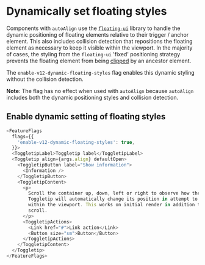 
<Meta
  title="Components/Toggletip/Feature Flag/Flag details"
  name="Flag details"
/>

# Dynamically set floating styles

Components with `autoAlign` use the
[`floating-ui`](https://github.com/floating-ui/floating-ui) library to handle
the dynamic positioning of floating elements relative to their trigger / anchor
element. This also includes collision detection that repositions the floating
element as necessary to keep it visible within the viewport. In the majority of
cases, the styling from the `floating-ui` 'fixed' positioning strategy prevents
the floating element from being
[clipped](https://floating-ui.com/docs/misc#clipping) by an ancestor element.

The `enable-v12-dynamic-floating-styles` flag enables this dynamic styling
without the collision detection.

**Note**: The flag has no effect when used with `autoAlign` because `autoAlign`
includes both the dynamic positioning styles and collision detection.

## Enable dynamic setting of floating styles

```js
<FeatureFlags
  flags={{
    'enable-v12-dynamic-floating-styles': true,
  }}>
  <ToggletipLabel>Toggletip label</ToggletipLabel>
  <Toggletip align={args.align} defaultOpen>
    <ToggletipButton label="Show information">
      <Information />
    </ToggletipButton>
    <ToggletipContent>
      <p>
        Scroll the container up, down, left or right to observe how the
        Toggletip will automatically change its position in attempt to stay
        within the viewport. This works on initial render in addition to on
        scroll.
      </p>
      <ToggletipActions>
        <Link href="#">Link action</Link>
        <Button size="sm">Button</Button>
      </ToggletipActions>
    </ToggletipContent>
  </Toggletip>
</FeatureFlags>
```
